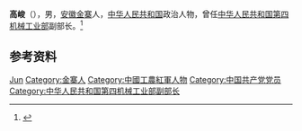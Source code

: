 {{Otheruses|other=名为高峻的其他人物|高峻}}

'''高峻'''（{{bd|1917年|}}），男，[[安徽|安徽]][[金寨|金寨]]人，[[中华人民共和国|中华人民共和国]]政治人物，曾任[[中华人民共和国第四机械工业部|中华人民共和国第四机械工业部]]副部长。<ref>{{cite book|title=中囯人名大辞典·当代人物卷|author=廖盖隆等编|year=1990|publisher=上海辞书出版社|location=上海|page=}}</ref>

== 参考资料 ==
{{reflist}}

{{中国人物小作品}}

{{Authority control}}
{{DEFAULTSORT:Gao高}}
[[Category:高姓|Jun]]
[[Category:金寨人|Category:金寨人]]
[[Category:中國工農紅軍人物|Category:中國工農紅軍人物]]
[[Category:中国共产党党员|Category:中国共产党党员]]
[[Category:中华人民共和国第四机械工业部副部长|Category:中华人民共和国第四机械工业部副部长]]